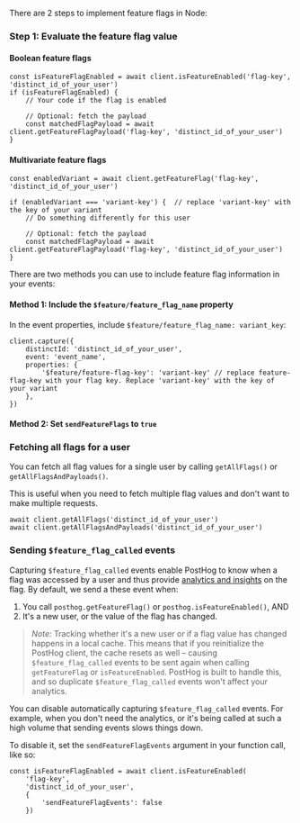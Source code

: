 There are 2 steps to implement feature flags in Node:

### Step 1: Evaluate the feature flag value

#### Boolean feature flags

```node
const isFeatureFlagEnabled = await client.isFeatureEnabled('flag-key', 'distinct_id_of_your_user')
if (isFeatureFlagEnabled) {
    // Your code if the flag is enabled

    // Optional: fetch the payload
    const matchedFlagPayload = await client.getFeatureFlagPayload('flag-key', 'distinct_id_of_your_user')
}
```

#### Multivariate feature flags

```node
const enabledVariant = await client.getFeatureFlag('flag-key', 'distinct_id_of_your_user')

if (enabledVariant === 'variant-key') {  // replace 'variant-key' with the key of your variant
    // Do something differently for this user

    // Optional: fetch the payload
    const matchedFlagPayload = await client.getFeatureFlagPayload('flag-key', 'distinct_id_of_your_user')
}
```


<IncludePropertyInEvents />

There are two methods you can use to include feature flag information in your events:

#### Method 1: Include the `$feature/feature_flag_name` property

 In the event properties, include `$feature/feature_flag_name: variant_key`:

```node
client.capture({
    distinctId: 'distinct_id_of_your_user',
    event: 'event_name',
    properties: {
        '$feature/feature-flag-key': 'variant-key' // replace feature-flag-key with your flag key. Replace 'variant-key' with the key of your variant
    },
})
```

#### Method 2: Set `sendFeatureFlags` to `true`


<NodeSetSendFeatureFlagsTrue />

### Fetching all flags for a user

You can fetch all flag values for a single user by calling `getAllFlags()` or `getAllFlagsAndPayloads()`.

This is useful when you need to fetch multiple flag values and don't want to make multiple requests.

```node
await client.getAllFlags('distinct_id_of_your_user') 
await client.getAllFlagsAndPayloads('distinct_id_of_your_user')
```

### Sending `$feature_flag_called` events

Capturing `$feature_flag_called` events enable PostHog to know when a flag was accessed by a user and thus provide [analytics and insights](/docs/product-analytics/insights) on the flag. By default, we send a these event when:

1. You call `posthog.getFeatureFlag()` or `posthog.isFeatureEnabled()`, AND 
2. It's a new user, or the value of the flag has changed. 

> *Note:* Tracking whether it's a new user or if a flag value has changed happens in a local cache. This means that if you reinitialize the PostHog client, the cache resets as well – causing `$feature_flag_called` events to be sent again when calling `getFeatureFlag` or `isFeatureEnabled`. PostHog is built to handle this, and so duplicate `$feature_flag_called` events won't affect your analytics.

You can disable automatically capturing `$feature_flag_called` events. For example, when you don't need the analytics, or it's being called at such a high volume that sending events slows things down.

To disable it, set the `sendFeatureFlagEvents` argument in your function call, like so:

```node
const isFeatureFlagEnabled = await client.isFeatureEnabled(
    'flag-key', 
    'distinct_id_of_your_user',
    {
        'sendFeatureFlagEvents': false
    })
```


<NodeOverrideServerProperties />